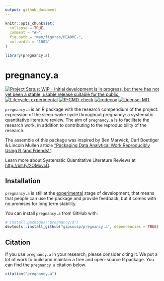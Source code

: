 ```yaml
---
output: github_document
---
```


<!-- README.md is generated from README.Rmd. Please edit that file -->

```r
knitr::opts_chunk$set(
  collapse = TRUE,
  comment = "#>",
  fig.path = "man/figures/README-",
  out.width = "100%"
)

library(pregnancy.a)
```

# pregnancy.a

<!-- badges: start -->
[![Project Status: WIP – Initial development is in progress, but there has not yet been a stable, usable release suitable for the public.](https://www.repostatus.org/badges/latest/wip.svg)](https://www.repostatus.org/#wip)
[![Lifecycle: experimental](https://img.shields.io/badge/lifecycle-experimental-orange.svg)](https://lifecycle.r-lib.org/articles/stages.html#experimental)
[![R-CMD-check](https://github.com/gipso/pregnancy.a/workflows/R-CMD-check/badge.svg)](https://github.com/gipso/pregnancy.a/actions)
[![codecov](https://codecov.io/gh/gipso/pregnancy.a/branch/main/graph/badge.svg?token=2bnHxbdw4M)](https://codecov.io/gh/gipso/pregnancy.a)
[![License: MIT](https://img.shields.io/badge/license-MIT-green)](https://choosealicense.com/licenses/mit/)
<!-- badges: end -->

`pregnancy.a` is an R package with the research compendium of the project: expression of the sleep-wake cycle throughout pregnancy: a systematic quantitative literature review. The aim of `pregnancy.a` is to facilitate the research work, in addition to contributing to the reproducibility of the research.

The assemble of this package was inspired by Ben Marwick, Carl Boettiger & Lincoln Mullen article ["Packaging Data Analytical Work Reproducibly Using R (and Friends)"](https://doi.org/10.1080/00031305.2017.1375986).

Learn more about Systematic Quantitative Literature Reviews at <http://bit.ly/2OMxvcD>.

## Installation

`pregnancy.a` is still at the [experimental](https://lifecycle.r-lib.org/articles/stages.html#experimental) stage of development, that means that people can use the package and provide feedback, but it comes with no promises for long term stability.

You can install `pregnancy.a` from GitHub with:

``` r
# install.packages("pregnancy.a")
devtools::install_github("gipsousp/pregnancy.a", dependencies = TRUE)
```

## Citation

If you use `pregnancy.a` in your research, please consider citing it. We put a lot of work to build and maintain a free and open-source R package. You can find the `pregnancy.a` citation below.

```r
citation("pregnancy.a")
```
